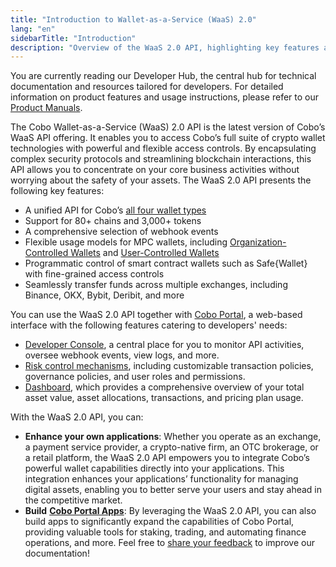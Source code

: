 ```yaml
---
title: "Introduction to Wallet-as-a-Service (WaaS) 2.0"
lang: "en"
sidebarTitle: "Introduction"
description: "Overview of the WaaS 2.0 API, highlighting key features and integration benefits."
---
```


<Note>You are currently reading our Developer Hub, the central hub for technical documentation and resources tailored for developers. For detailed information on product features and usage instructions, please refer to our [Product Manuals](https://manuals.cobo.com/en/portal/introduction).</Note>

The Cobo Wallet-as-a-Service (WaaS) 2.0 API is the latest version of Cobo’s WaaS API offering. It enables you to access Cobo’s full suite of crypto wallet technologies with powerful and flexible access controls. By encapsulating complex security protocols and streamlining blockchain interactions, this API allows you to concentrate on your core business activities without worrying about the safety of your assets. The WaaS 2.0 API presents the following key features:

- A unified API for Cobo’s [all four wallet types](https://manuals.cobo.com/en/portal/introduction#an-all-in-one-wallet-platform)
- Support for 80+ chains and 3,000+ tokens
- A comprehensive selection of webhook events
- Flexible usage models for MPC wallets, including [Organization-Controlled Wallets](https://manuals.cobo.com/en/portal/mpc-wallets/ocw/introduction) and [User-Controlled Wallets](https://manuals.cobo.com/en/portal/mpc-wallets/ucw/introduction)
- Programmatic control of smart contract wallets such as Safe\{Wallet\} with fine-grained access controls
- Seamlessly transfer funds across multiple exchanges, including Binance, OKX, Bybit, Deribit, and more

You can use the WaaS 2.0 API together with [Cobo Portal](https://manuals.cobo.com/en/portal/introduction), a web-based interface with the following features catering to developers' needs:

- [Developer Console](https://manuals.cobo.com/en/portal/developer-console/introduction), a central place for you to monitor API activities, oversee webhook events, view logs, and more.
- [Risk control mechanisms](https://manuals.cobo.com/en/portal/risk-controls/introduction), including customizable transaction policies, governance policies, and user roles and permissions.
- [Dashboard](https://manuals.cobo.com/en/portal/dashboard/introduction), which provides a comprehensive overview of your total asset value, asset allocations, transactions, and pricing plan usage.

With the WaaS 2.0 API, you can:

- **Enhance your own applications**: Whether you operate as an exchange, a payment service provider, a crypto-native firm, an OTC brokerage, or a retail platform, the WaaS 2.0 API empowers you to integrate Cobo’s powerful wallet capabilities directly into your applications. This integration enhances your applications’ functionality for managing digital assets, enabling you to better serve your users and stay ahead in the competitive market.
- **Build** [**Cobo Portal Apps**](https://manuals.cobo.com/en/portal/portal-apps/introduction): By leveraging the WaaS 2.0 API, you can also build apps to significantly expand the capabilities of Cobo Portal, providing valuable tools for staking, trading, and automating finance operations, and more.
<Tip>Feel free to [share your feedback](https://forms.zohopublic.com/cobo/form/DocumentFeedbackForm/formperma/QvLOhxJv1_JMsJ-1dleZ8Itb_7rzN-LtgvsDdxosoVI) to improve our documentation!</Tip>